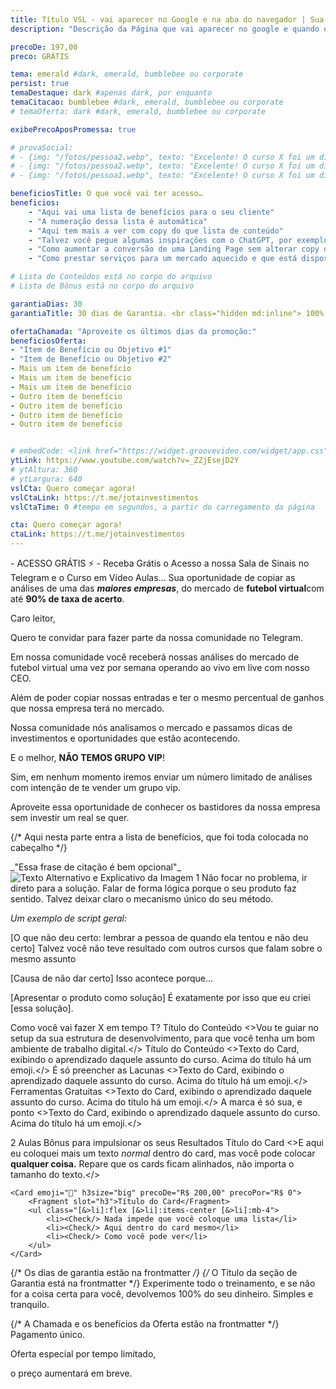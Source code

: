 ```yaml
---
title: Título VSL - vai aparecer no Google e na aba do navegador | Sua Marca
description: "Descrição da Página que vai aparecer no google e quando o link for compratilhado no whatsapp, twitter, etc. Mantenha abaixo de 160 caracteres"

precoDe: 197,00
preco: GRÁTIS

tema: emerald #dark, emerald, bumblebee ou corporate
persist: true
temaDestaque: dark #apenas dark, por enquanto
temaCitacao: bumblebee #dark, emerald, bumblebee ou corporate
# temaOferta: dark #dark, emerald, bumblebee ou corporate

exibePrecoAposPromessa: true

# provaSocial:
# - {img: "/fotos/pessoa2.webp", texto: "Excelente! O curso X foi um divisor de águas. Em apenas T meses, eu fui de A para B", nome: "Pessoa 1" }
# - {img: "/fotos/pessoa2.webp", texto: "Excelente! O curso X foi um divisor de águas. Em apenas T meses, eu fui de A para B", nome: "Pessoa 2" }
# - {img: "/fotos/pessoa1.webp", texto: "Excelente! O curso X foi um divisor de águas. Em apenas T meses, eu fui de A para B", nome: "Pessoa 3" }

beneficiosTitle: O que você vai ter acesso…
beneficios:
    - "Aqui vai uma lista de benefícios para o seu cliente"
    - "A numeração dessa lista é automática"
    - "Aqui tem mais a ver com copy do que lista de conteúdo"
    - "Talvez você pegue algumas inspirações com o ChatGPT, por exemplo"
    - "Como aumentar a conversão de uma Landing Page sem alterar copy ou design"
    - "Como prestar serviços para um mercado aquecido e que está disposto a pagar pela qualidade: o de Produtores Digitais"

# Lista de Conteúdos está no corpo do arquivo
# Lista de Bônus está no corpo do arquivo

garantiaDias: 30
garantiaTitle: 30 dias de Garantia. <br class="hidden md:inline"> 100% de Satisfação. Risco Zero.

ofertaChamada: "Aproveite os últimos dias da promoção:"
beneficiosOferta:
- "Item de Benefício ou Objetivo #1"
- "Item de Benefício ou Objetivo #2"
- Mais um item de benefício
- Mais um item de benefício
- Mais um item de benefício
- Outro item de benefício
- Outro item de benefício
- Outro item de benefício
- Outro item de benefício


# embedCode: <link href="https://widget.groovevideo.com/widget/app.css" rel="stylesheet"><groovevideo-widget id="209841" permalink="t7dvBoSkhivDJAX5fFLI"></groovevideo-widget><script src="https://widget.groovevideo.com/widget/app.js"></script>
ytLink: https://www.youtube.com/watch?v=_ZZjEsejD2Y
# ytAltura: 360
# ytLargura: 640
vslCta: Quero começar agora!
vslCtaLink: https://t.me/jotainvestimentos
vslCtaTime: 0 #tempo em segundos, a partir do carregamento da página

cta: Quero começar agora!
ctaLink: https://t.me/jotainvestimentos
---
```


<Layout frontmatter={frontmatter} >

<Fragment slot="pre-promessa">- ACESSO GRÁTIS <span class="text-white">⚡</span> -</Fragment>
<Fragment slot="promessa">Receba Grátis o Acesso a nossa Sala de Sinais no Telegram e o Curso em Vídeo Aulas...</Fragment>
<Fragment slot="subpromessa">Sua oportunidade de copiar as análises de uma das <Degrade grad="yellow">_**maiores empresas**_</Degrade>, do mercado de  <Degrade grad="green">**futebol virtual**</Degrade>com até <Degrade grad="blue">**90% de taxa de acerto**</Degrade>.</Fragment>

Caro leitor,

Quero te convidar para fazer parte da nossa comunidade no Telegram.

Em nossa comunidade você receberá nossas análises do mercado de futebol virtual uma vez por semana operando ao vivo em live com nosso CEO.

Além de poder copiar nossas entradas e ter o mesmo percentual de ganhos que nossa empresa terá no mercado.

Nossa comunidade nós analisamos o mercado e passamos dicas de investimentos e oportunidades que estão acontecendo.

E o melhor, **NÃO TEMOS GRUPO VIP**!

Sim, em nenhum momento iremos enviar um número limitado de análises com intenção de te vender um grupo vip.

Aproveite essa oportunidade de conhecer os bastidores da nossa empresa sem investir um real se quer.

{/* Aqui nesta parte entra a lista de benefícios, que foi toda colocada no cabeçalho */}

<Fragment slot="citacao">
_"Essa frase de citação é bem opcional"_
</Fragment>

<Fragment slot="copy-logica">
<img src="/fotos/abolindo.webp" alt="Texto Alternativo e Explicativo da Imagem 1"/>
Não focar no problema, ir direto para a solução. Falar de forma lógica porque o seu produto faz sentido. Talvez deixar claro o mecanismo único do seu método.

*Um exemplo de script geral:*

[O que não deu certo: lembrar a pessoa de quando ela tentou e não deu certo] Talvez você não teve resultado com outros cursos que falam sobre o mesmo assunto

[Causa de não dar certo] Isso acontece porque…

[Apresentar o produto como solução] É exatamente por isso que eu criei [essa solução].


</Fragment>

<Fragment slot="conteudosTitulo">Como você vai fazer X em tempo T?</Fragment>
<Fragment slot="conteudos">
    <Card emoji="🛠️">
        <Fragment slot="h3">Título do Conteúdo</Fragment>
        <>Vou te guiar no setup da sua estrutura de desenvolvimento, para que você tenha um bom ambiente de trabalho digital.</>
    </Card>
    <Card emoji="🚀">
        <Fragment slot="h3">Título do Conteúdo</Fragment>
        <>Texto do Card, exibindo o aprendizado daquele assunto do curso. Acima do título há um emoji.</>
    </Card>
    <Card emoji="🔎">
        <Fragment slot="h3" etiqueta="novo!">É só preencher as Lacunas</Fragment>
        <>Texto do Card, exibindo o aprendizado daquele assunto do curso. Acima do título há um emoji.</>
    </Card>
    <Card emoji="🏆">
        <Fragment slot="h3">Ferramentas Gratuitas</Fragment>
        <>Texto do Card, exibindo o aprendizado daquele assunto do curso. Acima do título há um emoji.</>
    </Card>
    <Card emoji="🎨">
        <Fragment slot="h3">A marca é só sua, e ponto</Fragment>
        <>Texto do Card, exibindo o aprendizado daquele assunto do curso. Acima do título há um emoji.</>
    </Card>
</Fragment>

<Fragment slot="bonusTitulo">2 Aulas Bônus para impulsionar os seus Resultados</Fragment>
<Fragment slot="bonus">
    <Card emoji="👩🏾‍💻" h3size="big" precoDe="R$ 97,00" precoPor="R$ 0">
        <Fragment slot="h3">Título do Card</Fragment>
        <>E aqui eu coloquei mais um texto *normal* dentro do card, mas você pode colocar **qualquer coisa.** Repare que os cards ficam alinhados, não importa o tamanho do texto.</>
    </Card>

    <Card emoji="📩" h3size="big" precoDe="R$ 200,00" precoPor="R$ 0">
        <Fragment slot="h3">Título do Card</Fragment>
        <ul class="[&>li]:flex [&>li]:items-center [&>li]:mb-4">
            <li><Check/> Nada impede que você coloque uma lista</li>
            <li><Check/> Aqui dentro do card mesmo</li>
            <li><Check/> Como você pode ver</li>
        </ul>
    </Card>

</Fragment>

{/* Os dias de garantia estão na frontmatter */}
{/* O Título da seção de Garantia está na frontmatter */}
<Fragment slot="garantiaTexto">
Experimente todo o treinamento, e se não for a coisa certa para você, devolvemos 100% do seu dinheiro. Simples e tranquilo.
</Fragment>

{/* A Chamada e os benefícios da Oferta estão na frontmatter */}
<Fragment slot="textoAposCta">
Pagamento único.

Oferta especial por tempo limitado, 

o preço aumentará em breve.
</Fragment>

</Layout>